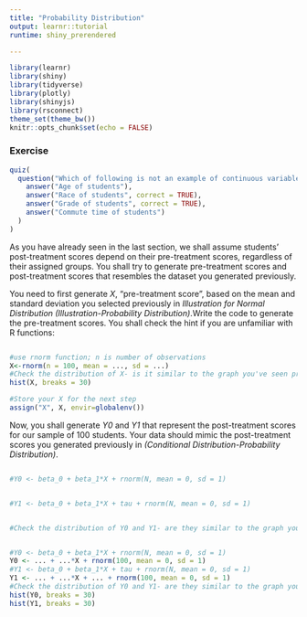 ```yaml
---
title: "Probability Distribution"
output: learnr::tutorial
runtime: shiny_prerendered

---
```


```r
library(learnr)
library(shiny)
library(tidyverse)
library(plotly)
library(shinyjs)
library(rsconnect)
theme_set(theme_bw())
knitr::opts_chunk$set(echo = FALSE)
```
### Exercise


```r
quiz(
  question("Which of following is not an example of continuous variable  :",
    answer("Age of students"),
    answer("Race of students", correct = TRUE),
    answer("Grade of students", correct = TRUE),
    answer("Commute time of students")
  )
)
```

As you have already seen in the last section, we shall assume students' post-treatment scores depend on their pre-treatment scores, regardless of their assigned groups. You shall try to generate pre-treatment scores and post-treatment scores that resembles the dataset you generated previously.

You need to first generate *X*, "pre-treatment score", based on the mean and standard deviation you selected previously in *Illustration for Normal Distribution (Illustration-Probability Distribution)*.Write the code to generate the pre-treatment scores. You shall check the hint if you are unfamiliar with R functions:

```r

```

```r
#use rnorm function; n is number of observations
X<-rnorm(n = 100, mean = ..., sd = ...)
#Check the distribution of X- is it similar to the graph you've seen previously?
hist(X, breaks = 30)

#Store your X for the next step
assign("X", X, envir=globalenv())

```


Now, you shall generate *Y0* and *Y1* that represent the post-treatment scores for our sample of 100 students. Your data should mimic the post-treatment scores you generated previously in *(Conditional Distribution-Probability Distribution)*.       

```r

```


```r
#Y0 <- beta_0 + beta_1*X + rnorm(N, mean = 0, sd = 1)        


#Y1 <- beta_0 + beta_1*X + tau + rnorm(N, mean = 0, sd = 1)


#Check the distribution of Y0 and Y1- are they similar to the graph you've seen previously?



```


```r
#Y0 <- beta_0 + beta_1*X + rnorm(N, mean = 0, sd = 1)        
Y0 <- ... + ...*X + rnorm(100, mean = 0, sd = 1)
#Y1 <- beta_0 + beta_1*X + tau + rnorm(N, mean = 0, sd = 1)
Y1 <- ... + ...*X + ... + rnorm(100, mean = 0, sd = 1)
#Check the distribution of Y0 and Y1- are they similar to the graph you've seen previously?
hist(Y0, breaks = 30)
hist(Y1, breaks = 30)
```


